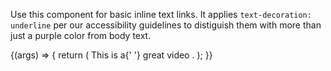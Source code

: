 
<Meta title="Typography/Anchor" component={Anchor} />

Use this component for basic inline text links.
It applies `text-decoration: underline` per our accessibility guidelines to distiguish them with more than just a purple color from body text.

<Canvas withSource="open">
  <Story name="Anchor">
    {(args) => {
      return (
        <Text>
          This is a{' '}
          <Anchor
            {...args}
            href="https://www.youtube.com/watch?v=dQw4w9WgXcQ"
            target="_blank"
          >
            great video
          </Anchor>
          .
        </Text>
      );
    }}
  </Story>
</Canvas>

<Props story="Anchor" />
